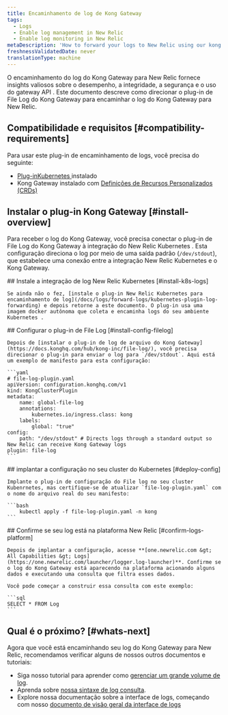 ```yaml
---
title: Encaminhamento de log de Kong Gateway
tags:
  - Logs
  - Enable log management in New Relic
  - Enable log monitoring in New Relic
metaDescription: 'How to forward your logs to New Relic using our kong Gateway file log plugin, so you can use enhanced log management capabilities.'
freshnessValidatedDate: never
translationType: machine
---
```


O encaminhamento do log do Kong Gateway para New Relic fornece insights valiosos sobre o desempenho, a integridade, a segurança e o uso do gateway API . Este documento descreve como direcionar o plug-in de File Log do Kong Gateway para encaminhar o log do Kong Gateway para New Relic.

## Compatibilidade e requisitos [#compatibility-requirements]

Para usar este plug-in de encaminhamento de logs, você precisa do seguinte:

* [Plug-inKubernetes ](/docs/logs/forward-logs/kubernetes-plugin-log-forwarding)instalado
* Kong Gateway instalado com [Definições de Recursos Personalizados (CRDs)](https://docs.konghq.com/kubernetes-ingress-controller/latest/plugins/rate-limiting/#install-the-gateway-apis)

## Instalar o plug-in Kong Gateway [#install-overview]

Para receber o log do Kong Gateway, você precisa conectar o plug-in de File Log do Kong Gateway à integração do New Relic Kubernetes . Esta configuração direciona o log por meio de uma saída padrão (`/dev/stdout`), que estabelece uma conexão entre a integração New Relic Kubernetes e o Kong Gateway.

<Steps>
  <Step>
    ## Instale a integração de log New Relic Kubernetes [#install-k8s-logs]

    Se ainda não o fez, [instale o plug-in New Relic Kubernetes para encaminhamento de log](/docs/logs/forward-logs/kubernetes-plugin-log-forwarding) e depois retorne a este documento. O plug-in usa uma imagem docker autônoma que coleta e encaminha logs do seu ambiente Kubernetes .
  </Step>

  <Step>
    ## Configurar o plug-in de File Log [#install-config-filelog]

    Depois de [instalar o plug-in de log de arquivo do Kong Gateway](https://docs.konghq.com/hub/kong-inc/file-log/), você precisa direcionar o plug-in para enviar o log para `/dev/stdout`. Aqui está um exemplo de manifesto para esta configuração:

    ```yaml
    # file-log-plugin.yaml
    apiVersion: configuration.konghq.com/v1
    kind: KongClusterPlugin
    metadata:
        name: global-file-log
        annotations:
            kubernetes.io/ingress.class: kong
        labels:
            global: "true"
    config:
        path: "/dev/stdout" # Directs logs through a standard output so New Relic can receive Kong Gateway logs
    plugin: file-log
    ```
  </Step>

  <Step>
    ## implantar a configuração no seu cluster do Kubernetes [#deploy-config]

    Implante o plug-in de configuração do File log no seu cluster Kubenrnetes, mas certifique-se de atualizar `file-log-plugin.yaml` com o nome do arquivo real do seu manifesto:

    ```bash
        kubectl apply -f file-log-plugin.yaml -n kong
    ```
  </Step>

  <Step>
    ## Confirme se seu log está na plataforma New Relic [#confirm-logs-platform]

    Depois de implantar a configuração, acesse **[one.newrelic.com &gt; All Capabilities &gt; Logs](https://one.newrelic.com/launcher/logger.log-launcher)**. Confirme se o log do Kong Gateway está aparecendo na plataforma acionando alguns dados e executando uma consulta que filtra esses dados.

    Você pode começar a construir essa consulta com este exemplo:

    ```sql
    SELECT * FROM Log
    ```
  </Step>
</Steps>

## Qual é o próximo? [#whats-next]

Agora que você está encaminhando seu log do Kong Gateway para New Relic, recomendamos verificar alguns de nossos outros documentos e tutoriais:

* Siga nosso tutorial para aprender como [gerenciar um grande volume de log](/docs/tutorial-manage-large-log-volume/get-started-managing-large-logs).
* Aprenda sobre [nossa sintaxe de log consulta](/docs/logs/ui-data/query-syntax-logs).
* Explore nossa documentação sobre a interface de logs, começando com nosso [documento de visão geral da interface de logs](/docs/logs/ui-data/use-logs-ui)